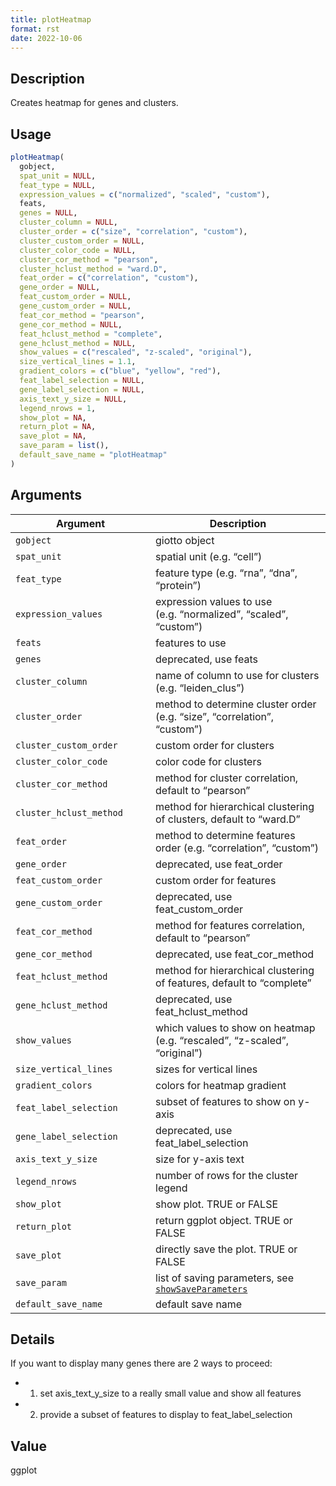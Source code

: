 ```yaml
--- 
title: plotHeatmap 
format: rst 
date: 2022-10-06 
--- 
```


## Description

Creates heatmap for genes and clusters.


## Usage

```r
plotHeatmap(
  gobject,
  spat_unit = NULL,
  feat_type = NULL,
  expression_values = c("normalized", "scaled", "custom"),
  feats,
  genes = NULL,
  cluster_column = NULL,
  cluster_order = c("size", "correlation", "custom"),
  cluster_custom_order = NULL,
  cluster_color_code = NULL,
  cluster_cor_method = "pearson",
  cluster_hclust_method = "ward.D",
  feat_order = c("correlation", "custom"),
  gene_order = NULL,
  feat_custom_order = NULL,
  gene_custom_order = NULL,
  feat_cor_method = "pearson",
  gene_cor_method = NULL,
  feat_hclust_method = "complete",
  gene_hclust_method = NULL,
  show_values = c("rescaled", "z-scaled", "original"),
  size_vertical_lines = 1.1,
  gradient_colors = c("blue", "yellow", "red"),
  feat_label_selection = NULL,
  gene_label_selection = NULL,
  axis_text_y_size = NULL,
  legend_nrows = 1,
  show_plot = NA,
  return_plot = NA,
  save_plot = NA,
  save_param = list(),
  default_save_name = "plotHeatmap"
)
```


## Arguments

Argument      |Description
------------- |----------------
`gobject`     |     giotto object
`spat_unit`     |     spatial unit (e.g. "cell")
`feat_type`     |     feature type (e.g. "rna", "dna", "protein")
`expression_values`     |     expression values to use (e.g. "normalized", "scaled", "custom")
`feats`     |     features to use
`genes`     |     deprecated, use feats
`cluster_column`     |     name of column to use for clusters (e.g. "leiden_clus")
`cluster_order`     |     method to determine cluster order (e.g. "size", "correlation", "custom")
`cluster_custom_order`     |     custom order for clusters
`cluster_color_code`     |     color code for clusters
`cluster_cor_method`     |     method for cluster correlation, default to "pearson"
`cluster_hclust_method`     |     method for hierarchical clustering of clusters, default to "ward.D"
`feat_order`     |     method to determine features order (e.g. "correlation", "custom")
`gene_order`     |     deprecated, use feat_order
`feat_custom_order`     |     custom order for features
`gene_custom_order`     |     deprecated, use feat_custom_order
`feat_cor_method`     |     method for features correlation, default to "pearson"
`gene_cor_method`     |     deprecated, use feat_cor_method
`feat_hclust_method`     |     method for hierarchical clustering of features, default to "complete"
`gene_hclust_method`     |     deprecated, use feat_hclust_method
`show_values`     |     which values to show on heatmap (e.g. "rescaled", "z-scaled", "original")
`size_vertical_lines`     |     sizes for vertical lines
`gradient_colors`     |     colors for heatmap gradient
`feat_label_selection`     |     subset of features to show on y-axis
`gene_label_selection`     |     deprecated, use feat_label_selection
`axis_text_y_size`     |     size for y-axis text
`legend_nrows`     |     number of rows for the cluster legend
`show_plot`     |     show plot. TRUE or FALSE
`return_plot`     |     return ggplot object. TRUE or FALSE
`save_plot`     |     directly save the plot. TRUE or FALSE
`save_param`     |     list of saving parameters, see [`showSaveParameters`](#showsaveparameters)
`default_save_name`     |     default save name


## Details

If you want to display many genes there are 2 ways to proceed:
   

*  1. set axis_text_y_size to a really small value and show all features   

*  2. provide a subset of features to display to feat_label_selection


## Value

ggplot


